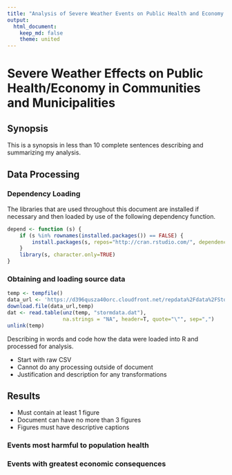 ```yaml
---
title: "Analysis of Severe Weather Events on Public Health and Economy in Communities and Municipalities"
output:
  html_document:
    keep_md: false
    theme: united
---
```


# Severe Weather Effects on Public Health/Economy in Communities and Municipalities

## Synopsis

This is a synopsis in less than 10 complete sentences describing and
summarizing my analysis.

## Data Processing

### Dependency Loading

The libraries that are used throughout this document are installed if
necessary and then loaded by use of the following dependency function.

```r
depend <- function (s) {
	if (s %in% rownames(installed.packages()) == FALSE) {
		install.packages(s, repos="http://cran.rstudio.com/", dependencies=TRUE)
	}
	library(s, character.only=TRUE)
}
```

### Obtaining and loading source data

```r
temp <- tempfile()
data_url <- 'https://d396qusza40orc.cloudfront.net/repdata%2Fdata%2FStormData.csv.bz2'
download.file(data_url,temp)
dat <- read.table(unz(temp, "stormdata.dat"),
                  na.strings = "NA", header=T, quote="\"", sep=",")
unlink(temp)
```

Describing in words and code how the data were loaded into R and processed for analysis.

- Start with raw CSV
- Cannot do any processing outside of document
- Justification and description for any transformations

## Results

- Must contain at least 1 figure
- Document can have no more than 3 figures
- Figures must have descriptive captions

### Events most harmful to population health

### Events with greatest economic consequences
